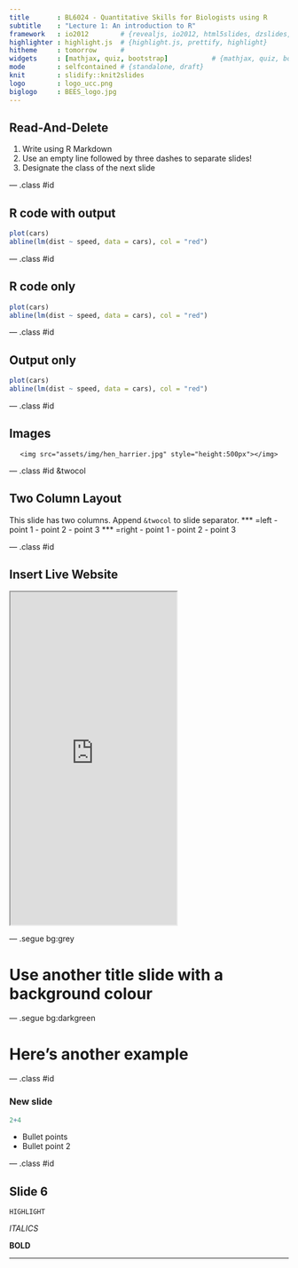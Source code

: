 ```yaml
---
title       : BL6024 - Quantitative Skills for Biologists using R
subtitle    : "Lecture 1: An introduction to R"
framework   : io2012        # {revealjs, io2012, html5slides, dzslides, ...}
highlighter : highlight.js  # {highlight.js, prettify, highlight}
hitheme     : tomorrow      # 
widgets     : [mathjax, quiz, bootstrap]           # {mathjax, quiz, bootstrap}
mode        : selfcontained # {standalone, draft}
knit        : slidify::knit2slides
logo        : logo_ucc.png
biglogo     : BEES_logo.jpg
---
```


## Read-And-Delete

1. Write using R Markdown
2. Use an empty line followed by three dashes to separate slides!
3. Designate the class of the next slide

--- .class #id 

## R code with output

```r
plot(cars)
abline(lm(dist ~ speed, data = cars), col = "red")
```


--- .class #id 

## R code only

```r
plot(cars)
abline(lm(dist ~ speed, data = cars), col = "red")
```


--- .class #id

## Output only

```r
plot(cars)
abline(lm(dist ~ speed, data = cars), col = "red")
```


--- .class #id

## Images

<div style='text-align: center;'>
    <img src="assets/img/hen_harrier.jpg" style="height:500px"></img>
</div>


--- .class #id &twocol

## Two Column Layout   

This slide has two columns. Append `&twocol` to slide separator.
*** =left
- point 1
- point 2
- point 3
*** =right
- point 1
- point 2
- point 3

--- .class #id

## Insert Live Website

<iframe src = 'http://arcaravaggi.github.io' height='600px'></iframe>

--- .segue bg:grey

# Use another title slide with a background colour

--- .segue bg:darkgreen

# Here's another example

---  .class #id 

### New slide

```r
2+4
```

* Bullet points
* Bullet point 2

---  .class #id 

## Slide 6

`HIGHLIGHT`

*ITALICS*

**BOLD**

---